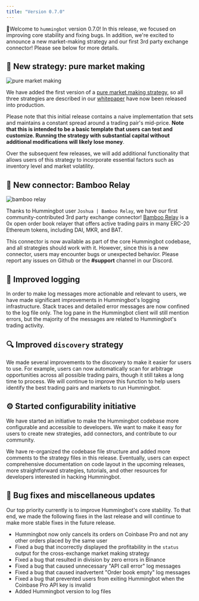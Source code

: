 ```yaml
---
title: "Version 0.7.0"
---
```


🚀Welcome to `hummingbot` version 0.7.0! In this release, we focused on improving core stability and fixing bugs. In addition, we're excited to announce a new market-making strategy and our first 3rd party exchange connector! Please see below for more details.

## 🤖 New strategy: pure market making

![pure market making](/img/pure_mm.png)

We have added the first version of a [pure market making strategy](/strategies/pure-market-making/), so all three strategies are described in our [whitepaper](https://hummingbot.io/hummingbot.pdf) have now been released into production.

Please note that this initial release contains a naive implementation that sets and maintains a constant spread around a trading pair's mid-price. **Note that this is intended to be a basic template that users can test and customize. Running the strategy with substantial capital without additional modifications will likely lose money**.

Over the subsequent few releases, we will add additional functionality that allows users of this strategy to incorporate essential factors such as inventory level and market volatility.

## 🔗 New connector: Bamboo Relay

![bamboo relay](/img/bamboo_relay.png)

Thanks to Hummingbot user `Joshua | Bamboo Relay`, we have our first community-contributed 3rd party exchange connector! [Bamboo Relay](https://bamboorelay.com/) is a 0x open order book relayer that offers active trading pairs in many ERC-20 Ethereum tokens, including DAI, MKR, and BAT.

This connector is now available as part of the core Hummingbot codebase, and all strategies should work with it. However, since this is a new connector, users may encounter bugs or unexpected behavior. Please report any issues on Github or the **#support** channel in our Discord.

## 📜 Improved logging

In order to make log messages more actionable and relevant to users, we have made significant improvements in Hummingbot's logging infrastructure. Stack traces and detailed error messages are now confined to the log file only. The log pane in the Hummingbot client will still mention errors, but the majority of the messages are related to Hummingbot's trading activity.

## 🔍 Improved `discovery` strategy

We made several improvements to the discovery to make it easier for users to use. For example, users can now automatically scan for arbitrage opportunities across all possible trading pairs, though it still takes a long time to process. We will continue to improve this function to help users identify the best trading pairs and markets to run Hummingbot.

## ⚙️ Started configurability initiative

We have started an initiative to make the Hummingbot codebase more configurable and accessible to developers. We want to make it easy for users to create new strategies, add connectors, and contribute to our community.

We have re-organized the codebase file structure and added more comments to the strategy files in this release. Eventually, users can expect comprehensive documentation on code layout in the upcoming releases, more straightforward strategies, tutorials, and other resources for developers interested in hacking Hummingbot.

## 🐞 Bug fixes and miscellaneous updates

Our top priority currently is to improve Hummingbot's core stability. To that end, we made the following fixes in the last release and will continue to make more stable fixes in the future release.

- Hummingbot now only cancels its orders on Coinbase Pro and not any other orders placed by the same user
- Fixed a bug that incorrectly displayed the profitability in the `status` output for the cross-exchange market making strategy
- Fixed a bug that resulted in division by zero errors in Binance
- Fixed a bug that caused unnecessary "API call error" log messages
- Fixed a bug that caused inadvertent "Order book empty" log messages
- Fixed a bug that prevented users from exiting Hummingbot when the Coinbase Pro API key is invalid
- Added Hummingbot version to log files
